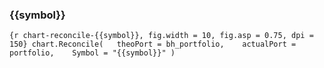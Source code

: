 
### {{symbol}}

```{r chart-reconcile-{{symbol}}, fig.width = 10, fig.asp = 0.75, dpi = 150}
chart.Reconcile(
  theoPort = bh_portfolio, 
  actualPort = portfolio, 
  Symbol = "{{symbol}}"
)
```

